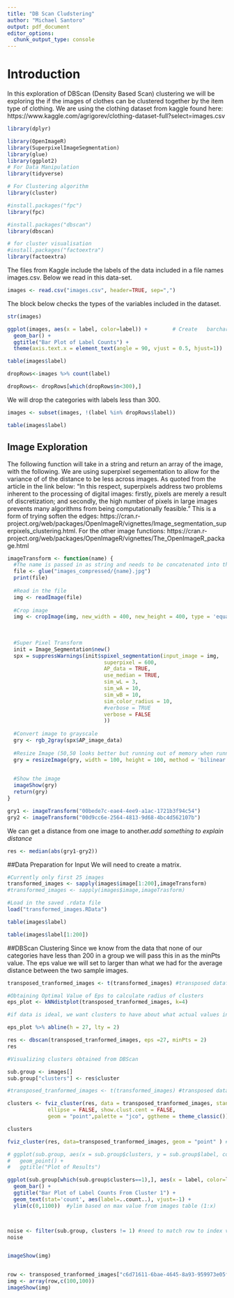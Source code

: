 ---
title: "DB Scan Cludstering"
author: "Michael Santoro"
output: pdf_document
editor_options: 
  chunk_output_type: console
---

# Introduction
In this exploration of DBScan (Density Based Scan) clustering we will be exploring the if the images of clothes can be clustered together by the item
type of clothing. We are using the clothing dataset from kaggle found here: https://www.kaggle.com/agrigorev/clothing-dataset-full?select=images.csv

```{r}

library(dplyr)

library(OpenImageR)
library(SuperpixelImageSegmentation)
library(glue)
library(ggplot2)
# For Data Manipulation
library(tidyverse) 

# For Clustering algorithm
library(cluster)

#install.packages("fpc")
library(fpc)

#install.packages("dbscan")
library(dbscan)

# for cluster visualisation
#install.packages("factoextra")
library(factoextra)
```

The files from Kaggle include the labels of the data included in a file names images.csv. Below we read in this data-set.

```{r}
images <- read.csv("images.csv", header=TRUE, sep=",") 
```

The block below checks the types of the variables included in the dataset.

```{r}
str(images)
```

```{r}
ggplot(images, aes(x = label, color=label)) +        # Create   barchart with ggplot2
  geom_bar() +
  ggtitle("Bar Plot of Label Counts") +
  theme(axis.text.x = element_text(angle = 90, vjust = 0.5, hjust=1))  ###YM
```

```{r}
table(images$label)
```

```{r}
dropRows<-images %>% count(label)

dropRows<- dropRows[which(dropRows$n<300),]

```

We will drop the categories with labels less than 300.

```{r}
images <- subset(images, !(label %in% dropRows$label))

```

```{r}
table(images$label)

```

## Image Exploration

The following function will take in a string and return an array of the image, with the following.
We are using superpixel segementation to allow for the variance of of the distance to be less across images. As quoted from the article in the link below: "In this respect, superpixels address two problems inherent to the processing of digital images: firstly, pixels are merely a result of discretization; and secondly, the high number of pixels in large images prevents many algorithms from being computationally feasible."
This is a form of trying soften the edges: https://cran.r-project.org/web/packages/OpenImageR/vignettes/Image_segmentation_superpixels_clustering.html.
For the other image functions: https://cran.r-project.org/web/packages/OpenImageR/vignettes/The_OpenImageR_package.html

```{r}
imageTransform <- function(name) {
  #The name is passed in as string and needs to be concatenated into the file path
  file <- glue("images_compressed/{name}.jpg")
  print(file)
  
  #Read in the file
  img <- readImage(file)
  
  #Crop image
  img <- cropImage(img, new_width = 400, new_height = 400, type = 'equal_spaced')
  
  
  
  #Super Pixel Transform
  init = Image_Segmentation$new()
  spx = suppressWarnings(init$spixel_segmentation(input_image = img, 
                               superpixel = 600, 
                               AP_data = TRUE,
                               use_median = TRUE, 
                               sim_wL = 3, 
                               sim_wA = 10, 
                               sim_wB = 10,
                               sim_color_radius = 10, 
                               #verbose = TRUE
                               verbose = FALSE
                               ))
  
  #Convert image to grayscale
  gry <- rgb_2gray(spx$AP_image_data)
  
  #Resize Image (50,50 looks better but running out of memory when running DBScan)
  gry = resizeImage(gry, width = 100, height = 100, method = 'bilinear', normalize_pixels = TRUE)

  
  #Show the image
  imageShow(gry)
  return(gry)
}
```

```{r}
gry1 <- imageTransform("00bede7c-eae4-4ee9-a1ac-1721b3f94c54")
gry2 <- imageTransform("00d9cc6e-2564-4813-9d68-4bc4d562107b")
```

We can get a distance from one image to another.*add something to explain distance*

```{r}
res <- median(abs(gry1-gry2))

```


##Data Preparation for Input
We will need to create a matrix.

```{r}
#Currently only first 25 images
transformed_images <- sapply(images$image[1:200],imageTransform)
#transformed_images <- sapply(images$image,imageTrasform)

#Load in the saved .rdata file
load("transformed_images.RData")

```


```{r}
table(images$label)

table(images$label[1:200])
```

##DBScan Clustering
Since we know from the data that none of our categories have less than 200 in a group we will pass this in as the minPts value.
The eps value we will set to larger than what we had for the average distance between the two sample images.

```{r} 

transposed_tranformed_images <- t(transformed_images) #transposed dataframe to swap rows and columns 

#Obtaining Optimal Value of Eps to calculate radius of clusters
eps_plot <- kNNdistplot(transposed_tranformed_images, k=4) 

#if data is ideal, we want clusters to have about what actual values in dataset

eps_plot %>% abline(h = 27, lty = 2)

```

```{r}
res <- dbscan(transposed_tranformed_images, eps =27, minPts = 2)
res
```

```{r} 
#Visualizing clusters obtained from DBScan

sub.group <- images[]
sub.group["clusters"] <- res$cluster

#transposed_tranformed_images <- t(transformed_images) #transposed dataframe to swap rows and columns 

clusters <- fviz_cluster(res, data = transposed_tranformed_images, stand = FALSE,
             ellipse = FALSE, show.clust.cent = FALSE,
             geom = "point",palette = "jco", ggtheme = theme_classic())

clusters

fviz_cluster(res, data=transposed_tranformed_images, geom = "point" ) #cluster visualization
```



```{r}
# ggplot(sub.group, aes(x = sub.group$clusters, y = sub.group$label, color=sub.group$label)) +        # Create   barchart with ggplot2
#   geom_point() +
#   ggtitle("Plot of Results")
```
```{r}
ggplot(sub.group[which(sub.group$clusters==1),], aes(x = label, color=label)) +        # Create barchart of counts with ggplot2
  geom_bar() +
  ggtitle("Bar Plot of Label Counts From Cluster 1") + 
  geom_text(stat='count', aes(label=..count..), vjust=-1) + 
  ylim(c(0,1100))  #ylim based on max value from images table (1:x)



noise <- filter(sub.group, clusters != 1) #need to match row to index value 
noise


imageShow(img)


row <- transposed_tranformed_images["c6d71611-6bae-4645-8a93-959973e05f8b",]
img <- array(row,c(100,100))
imageShow(img)
```

```{r}

```

